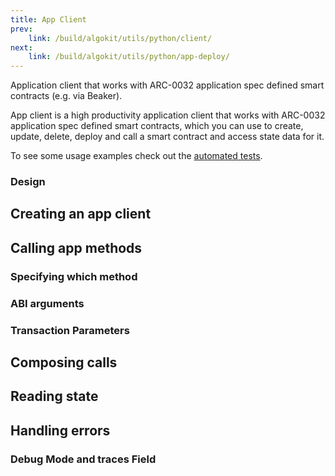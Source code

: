 ```yaml
---
title: App Client
prev: 
    link: /build/algokit/utils/python/client/
next:
    link: /build/algokit/utils/python/app-deploy/
---
```


Application client that works with ARC-0032 application spec defined smart contracts (e.g. via Beaker).

App client is a high productivity application client that works with ARC-0032 application spec defined smart contracts, which you can use to create, update, delete, deploy and call a smart contract and access state data for it.

To see some usage examples check out the [automated tests](https://github.com/algorandfoundation/algokit-utils-py/blob/main/tests/test_app_client_call.py).

### Design


## Creating an app client


## Calling app methods


### Specifying which method


### ABI arguments


### Transaction Parameters


## Composing calls


## Reading state


## Handling errors


### Debug Mode and traces Field